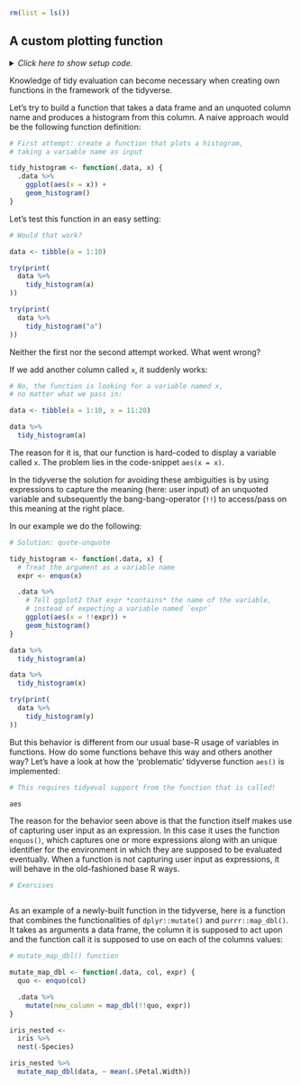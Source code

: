 ```r
rm(list = ls())
```


## A custom plotting function

<details><summary>*Click here to show setup code.*</summary>
```r
### A custom plotting function

```
```r
library(tidyverse)
library(rlang)
```
</details>

Knowledge of tidy evaluation can become necessary when creating own functions in the framework of the tidyverse.

Let's try to build a function that takes a data frame and an unquoted column name and produces a histogram from this column.
A naive approach would be the following function definition:

```r
# First attempt: create a function that plots a histogram,
# taking a variable name as input
```
```r
tidy_histogram <- function(.data, x) {
  .data %>%
    ggplot(aes(x = x)) +
    geom_histogram()
}
```

Let's test this function in an easy setting:

```r
# Would that work?
```
```r
data <- tibble(a = 1:10)

try(print(
  data %>%
    tidy_histogram(a)
))

try(print(
  data %>%
    tidy_histogram("a")
))
```

Neither the first nor the second attempt worked. What went wrong?

If we add another column called `x`, it suddenly works:

```r
# No, the function is looking for a variable named x,
# no matter what we pass in:
```
```r
data <- tibble(a = 1:10, x = 11:20)

data %>%
  tidy_histogram(a)
```

The reason for it is, that our function is hard-coded to display a variable called `x`.
The problem lies in the code-snippet `aes(x = x)`.

In the tidyverse the solution for avoiding these ambiguities is by using expressions to capture the meaning (here: user input) of an unquoted variable and subsequently the bang-bang-operator (`!!`) to access/pass on this meaning at the right place.

In our example we do the following:

```r
# Solution: quote-unquote
```
```r
tidy_histogram <- function(.data, x) {
  # Treat the argument as a variable name
  expr <- enquo(x)

  .data %>%
    # Tell ggplot2 that expr *contains* the name of the variable,
    # instead of expecting a variable named `expr`
    ggplot(aes(x = !!expr)) +
    geom_histogram()
}

data %>%
  tidy_histogram(a)

data %>%
  tidy_histogram(x)

try(print(
  data %>%
    tidy_histogram(y)
))
```

But this behavior is different from our usual base-R usage of variables in functions.
How do some functions behave this way and others another way?
Let's have a look at how the 'problematic' tidyverse function `aes()` is implemented:

```r
# This requires tidyeval support from the function that is called!
```
```r
aes
```

The reason for the behavior seen above is that the function itself makes use of capturing user input as an expression.
In this case it uses the function `enquos()`, which captures one or more expressions along with an unique identifier for the environment in which they are supposed to be evaluated eventually.
When a function is not capturing user input as expressions, it will behave in the old-fashioned base R ways.

```r
# Exercises
```
```r

```

As an example of a newly-built function in the tidyverse, here is a function that combines the functionalities of `dplyr::mutate()` and `purrr::map_dbl()`.
It takes as arguments a data frame, the column it is supposed to act upon and the function call it is supposed to use on each of the columns values:

```r
# mutate_map_dbl() function
```
```r
mutate_map_dbl <- function(.data, col, expr) {
  quo <- enquo(col)

  .data %>%
    mutate(new_column = map_dbl(!!quo, expr))
}

iris_nested <-
  iris %>%
  nest(-Species)

iris_nested %>%
  mutate_map_dbl(data, ~ mean(.$Petal.Width))
```
